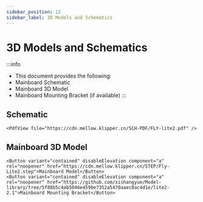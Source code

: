 ```yaml
---
sidebar_position: 12
sidebar_label: 3D Models and Schematics
---
```


# 3D Models and Schematics


:::info
* This document provides the following:
* Mainboard Schematic
* Mainboard 3D Model
* Mainboard Mounting Bracket (if available)
:::

## Schematic

    <PdfView file="https://cdn.mellow.klipper.cn/SCH-PDF/FLY-lite2.pdf" />


## Mainboard 3D Model

    <Button variant="contained" disableElevation component="a" rel="noopener" href="https://cdn.mellow.klipper.cn/STEP/Fly-Lite2.step">Mainboard Model</Button>
    <Button variant="contained" disableElevation component="a" rel="noopener" href="https://github.com/xishangyue/Model-library/tree/5f88b5c4ab5046e459be7352a5470aaec8ac4d1e/lite2-2.1">Mainboard Mounting Bracket</Button>
